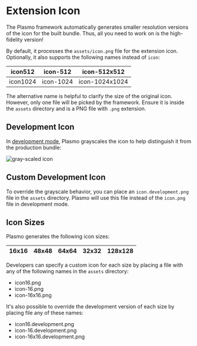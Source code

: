 # Extension Icon

The Plasmo framework automatically generates smaller resolution versions of the icon for the built bundle. Thus, all you need to work on is the high-fidelity version!

By default, it processes the `assets/icon.png` file for the extension icon. Optionally, it also supports the following names instead of `icon`:

| icon512  | icon-512  | icon-512x512   |
| -------- | --------- | -------------- |
| icon1024 | icon-1024 | icon-1024x1024 |

The alternative name is helpful to clarify the size of the original icon. However, only one file will be picked by the framework. Ensure it is inside the `assets` directory and is a PNG file with `.png` extension.

## Development Icon

In [development mode](/workflows/dev), Plasmo grayscales the icon to help distinguish it from the production bundle:

![gray-scaled icon](/screenshots/2022-09-26-01-52-08.png)

## Custom Development Icon

To override the grayscale behavior, you can place an `icon.development.png` file in the `assets` directory. Plasmo will use this file instead of the `icon.png` file in development mode.

## Icon Sizes

Plasmo generates the following icon sizes:

| 16x16 | 48x48 | 64x64 | 32x32 | 128x128 |
| ----- | ----- | ----- | ----- | ------- |

Developers can specify a custom icon for each size by placing a file with any of the following names in the `assets` directory:

- icon16.png
- icon-16.png
- icon-16x16.png

It's also possible to override the development version of each size by placing file any of these names:

- icon16.development.png
- icon-16.development.png
- icon-16x16.development.png
